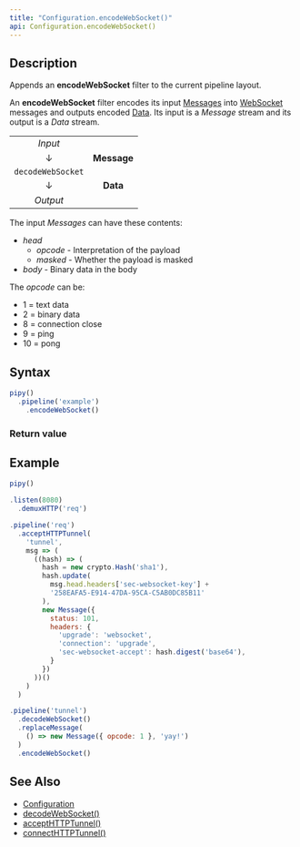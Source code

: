 ```yaml
---
title: "Configuration.encodeWebSocket()"
api: Configuration.encodeWebSocket()
---
```


## Description

Appends an **encodeWebSocket** filter to the current pipeline layout.

An **encodeWebSocket** filter encodes its input [Messages](/reference/api/Message) into [WebSocket](https://en.wikipedia.org/wiki/WebSocket) messages and outputs encoded [Data](/reference/api/Data). Its input is a _Message_ stream and its output is a _Data_ stream.

|                   |             |
|:-----------------:|:-----------:|
| _Input_           |             |
| ↓                 | **Message** |
| `decodeWebSocket` |             |
| ↓                 | **Data**    |
| _Output_          |             |

The input _Messages_ can have these contents:

* _head_
  - _opcode_ - Interpretation of the payload
  - _masked_ - Whether the payload is masked
* _body_ - Binary data in the body

The _opcode_ can be:

* 1 = text data
* 2 = binary data
* 8 = connection close
* 9 = ping
* 10 = pong

## Syntax

``` js
pipy()
  .pipeline('example')
    .encodeWebSocket()
```

### Return value

<ReturnValue/>

## Example

``` js
pipy()

.listen(8080)
  .demuxHTTP('req')

.pipeline('req')
  .acceptHTTPTunnel(
    'tunnel',
    msg => (
      ((hash) => (
        hash = new crypto.Hash('sha1'),
        hash.update(
          msg.head.headers['sec-websocket-key'] +
          '258EAFA5-E914-47DA-95CA-C5AB0DC85B11'
        ),
        new Message({
          status: 101,
          headers: {
            'upgrade': 'websocket',
            'connection': 'upgrade',
            'sec-websocket-accept': hash.digest('base64'),
          }
        })
      ))()
    )
  )

.pipeline('tunnel')
  .decodeWebSocket()
  .replaceMessage(
    () => new Message({ opcode: 1 }, 'yay!')
  )
  .encodeWebSocket()
```

## See Also

* [Configuration](/reference/api/Configuration)
* [decodeWebSocket()](/reference/api/Configuration/decodeWebSocket)
* [acceptHTTPTunnel()](/reference/api/Configuration/acceptHTTPTunnel)
* [connectHTTPTunnel()](/reference/api/Configuration/connectHTTPTunnel)
